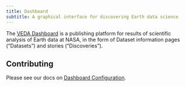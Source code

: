 ```yaml
---
title: Dashboard
subtitle: A graphical interface for discovering Earth data science
---
```


The [VEDA Dashboard](https://www.earthdata.nasa.gov/dashboard/) is a publishing platform for results of scientific analysis of Earth data at NASA, 
in the form of Dataset information pages ("Datasets") and stories ("Discoveries").


## Contributing

Please see our docs on [Dashboard Configuration](../contributing/dashboard-configuration/index.qmd).
